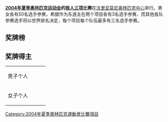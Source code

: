 {{noteTA|G1=Sports}}
'''[[2004年夏季奥林匹克运动会|2004年夏季奥林匹克运动会]]的[[铁人三项|铁人三项]]比赛'''在[[沃里亚莫尼奥林匹克中心|沃里亚莫尼奥林匹克中心]]举行。男女各有50名选手参赛，希腊作为东道主在两个项目各有3名选手参赛，而其他各队参赛选手将以世界排名决定，每个项目每个队伍最多有三名选手参赛。

==奖牌榜==
{{Medals table
 | caption        = 
 | host           = 
 | flag_template  = flagIOCteam
 | event          = 2004年夏季
 | team           = 
 | gold_NZL = 1 | silver_NZL = 1 | bronze_NZL = 0
 | gold_AUT = 1 | silver_AUT = 0 | bronze_AUT = 0
 | gold_AUS = 0 | silver_AUS = 1 | bronze_AUS = 0
 | gold_SUI = 0 | silver_SUI = 0 | bronze_SUI = 1
 | gold_USA = 0 | silver_USA = 0 | bronze_USA = 1
}}

==奖牌得主==
{| {{MedalistTable|type=项目}}
|-
| 男子个人
| {{flagIOCmedalist|[[哈米什·卡特|哈米什·卡特]]|NZL|2004年夏季}}
| {{flagIOCmedalist|[[贝文·多彻蒂|贝文·多彻蒂]]|NZL|2004年夏季}}
| {{flagIOCmedalist|[[斯文·里德雷尔|斯文·里德雷尔]]|SUI|2004年夏季}}
|-
| 女子个人
| {{flagIOCmedalist|[[凯特·艾伦|凯特·艾伦]]|AUT|2004年夏季}}
| {{flagIOCmedalist|[[洛蕾塔·哈罗普|洛蕾塔·哈罗普]]|AUS|2004年夏季}}
| {{flagIOCmedalist|[[苏珊·威廉斯|苏珊·威廉斯]]|USA|2004年夏季}}
|}

{{2004年夏季奥林匹克运动会比赛项目}}
{{奥林匹克运动会铁人三项比赛}}

[[Category:2004年夏季奧林匹克運動會比賽項目|Category:2004年夏季奧林匹克運動會比賽項目]]